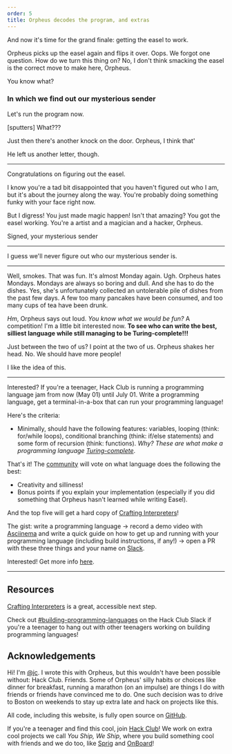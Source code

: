```yaml
---
order: 5
title: Orpheus decodes the program, and extras
---
```


And now it's time for the grand finale: getting the easel to work.

Orpheus picks up the easel again and flips it over. Oops. We forgot one question. How do we turn this thing on? No, I don't think smacking the easel is the correct move to make here, Orpheus.

You know what?

### In which we find out our mysterious sender

Let's run the program now.

[sputters] What???

Just then there's another knock on the door. Orpheus, I think that'

He left us another letter, though.

---

Congratulations on figuring out the easel.

I know you're a tad bit disappointed that you haven't figured out who I am, but it's about the journey along the way. You're probably doing something funky with your face right now.

But I digress! You just made magic happen! Isn't that amazing? You got the easel working. You're a artist and a magician and a hacker, Orpheus.

Signed, 
your mysterious sender

---

I guess we'll never figure out who our mysterious sender is.

---

Well, smokes. That was fun. It's almost Monday again. Ugh. Orpheus hates Mondays. Mondays are always so boring and dull. And she has to do the dishes. Yes, she's unfortunately collected an untolerable pile of dishes from the past few days. A few too many pancakes have been consumed, and too many cups of tea have been drunk.

_Hm_, Orpheus says out loud. _You know what we would be fun?_ A competition! I'm a little bit interested now. **To see who can write the best, silliest language while still managing to be Turing-complete!!!**

Just between the two of us? I point at the two of us. Orpheus shakes her head. No. We should have more people!

I like the idea of this.

---

Interested? If you're a teenager, Hack Club is running a programming language jam from now (May 01) until July 01. Write a programming language, get a terminal-in-a-box that can run your programming language!

Here's the criteria:

- Minimally, should have the following features: variables, looping (think: for/while loops), conditional branching (think: if/else statements) and some form of recursion (think: functions). _Why? These are what make a programming language [Turing-complete](https://stackoverflow.com/questions/7284/what-is-turing-complete)_.

That's it! The [community](https://hackclub.com/slack) will vote on what language does the following the best:

- Creativity and silliness!
- Bonus points if you explain your implementation (especially if you did something that Orpheus hasn't learned while writing Easel).

And the top five will get a hard copy of [Crafting Interpreters](https://craftinginterpreters.com/)!

The gist: write a programming language &rarr; record a demo video with [Asciinema](https://asciinema.org/) and write a quick guide on how to get up and running with your programming language (including build instructions, if any!) &rarr; open a PR with these three things and your name on [Slack](https://hackclub.com/slack).

Interested! Get more info [here](https://github.com/hackclub/easel).

---

## Resources

[Crafting Interpreters](https://craftinginterpreters.com/) is a great, accessible next step.

Check out [#building-programming-languages](https://app.slack.com/client/T0266FRGM/C06T22ZFQGP) on the Hack Club Slack if you're a teenager to hang out with other teenagers working on building programming languages!

## Acknowledgements

Hi! I'm [@jc](https://github.com/jianmin-chen). I wrote this with Orpheus, but this wouldn't have been possible without: Hack Club. Friends. Some of Orpheus' silly habits or choices like dinner for breakfast, running a marathon (on an impulse) are things I do with friends or friends have convinced me to do. One such decision was to drive to Boston on weekends to stay up extra late and hack on projects like this.

All code, including this website, is fully open source on [GitHub](https://github.com/hackclub/easel).

If you're a teenager and find this cool, join [Hack Club](https://hackclub.com)! We work on extra cool projects we call _You Ship, We Ship_, where you build something cool with friends and we do too, like [Sprig](https://sprig.hackclub.com) and [OnBoard](https://onboard.hackclub.com)!
